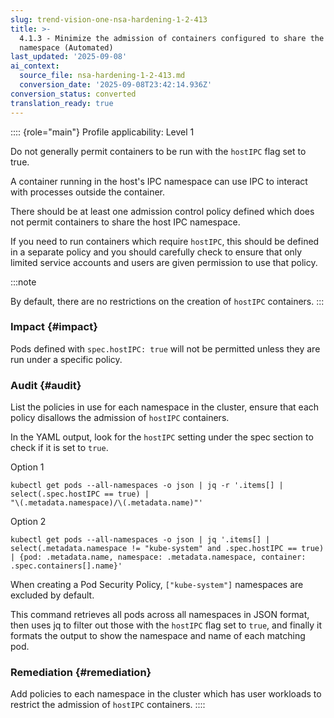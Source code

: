 ```yaml
---
slug: trend-vision-one-nsa-hardening-1-2-413
title: >-
  4.1.3 - Minimize the admission of containers configured to share the host IPC
  namespace (Automated)
last_updated: '2025-09-08'
ai_context:
  source_file: nsa-hardening-1-2-413.md
  conversion_date: '2025-09-08T23:42:14.936Z'
conversion_status: converted
translation_ready: true
---
```


:::: {role="main"}
Profile applicability: Level 1

Do not generally permit containers to be run with the `hostIPC` flag set to true.

A container running in the host's IPC namespace can use IPC to interact with processes outside the container.

There should be at least one admission control policy defined which does not permit containers to share the host IPC namespace.

If you need to run containers which require `hostIPC`, this should be defined in a separate policy and you should carefully check to ensure that only limited service accounts and users are given permission to use that policy.

:::note

By default, there are no restrictions on the creation of `hostIPC` containers.
:::

### Impact {#impact}

Pods defined with `spec.hostIPC: true` will not be permitted unless they are run under a specific policy.

### Audit {#audit}

List the policies in use for each namespace in the cluster, ensure that each policy disallows the admission of `hostIPC` containers.

In the YAML output, look for the `hostIPC` setting under the spec section to check if it is set to `true`.

Option 1

``` codeblock
kubectl get pods --all-namespaces -o json | jq -r '.items[] |
select(.spec.hostIPC == true) |
"\(.metadata.namespace)/\(.metadata.name)"'
```

Option 2

``` codeblock
kubectl get pods --all-namespaces -o json | jq '.items[] |
select(.metadata.namespace != "kube-system" and .spec.hostIPC == true)
| {pod: .metadata.name, namespace: .metadata.namespace, container:
.spec.containers[].name}'
```

When creating a Pod Security Policy, `["kube-system"]` namespaces are excluded by default.

This command retrieves all pods across all namespaces in JSON format, then uses jq to filter out those with the `hostIPC` flag set to `true`, and finally it formats the output to show the namespace and name of each matching pod.

### Remediation {#remediation}

Add policies to each namespace in the cluster which has user workloads to restrict the admission of `hostIPC` containers.
::::
